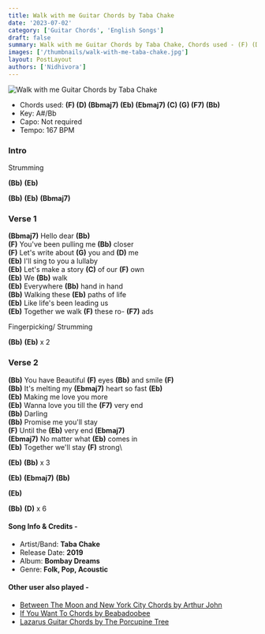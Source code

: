 ```yaml
---
title: Walk with me Guitar Chords by Taba Chake
date: '2023-07-02'
category: ['Guitar Chords', 'English Songs']
draft: false
summary: Walk with me Guitar Chords by Taba Chake, Chords used - (F) (D) (Bbmaj7) (Eb) (Ebmaj7) (C) (G) (F7) (Bb). Capo - Not required, Key - A#/Bb.
images: ['/thumbnails/walk-with-me-taba-chake.jpg']
layout: PostLayout
authors: ['Nidhivora']
---
```


![Walk with me Guitar Chords by Taba Chake](/thumbnails/walk-with-me-taba-chake.jpg)

- Chords used: **(F) (D) (Bbmaj7) (Eb) (Ebmaj7) (C) (G) (F7) (Bb)**
- Key: A#/Bb
- Capo: Not required
- Tempo: 167 BPM

### **Intro**

Strumming

**(Bb)** **(Eb)**

**(Bb)** **(Eb)** **(Bbmaj7)**

### **Verse 1**

**(Bbmaj7)** Hello dear **(Bb)**\
**(F)** You've been pulling me **(Bb)** closer\
**(F)** Let's write about **(G)** you and **(D)** me\
**(Eb)** I'll sing to you a lullaby\
**(Eb)** Let's make a story **(C)** of our **(F)** own\
**(Eb)** We **(Bb)** walk\
**(Eb)** Everywhere **(Bb)** hand in hand\
**(Bb)** Walking these **(Eb)** paths of life\
**(Eb)** Like life's been leading us\
**(Eb)** Together we walk **(F)** these ro- **(F7)** ads

Fingerpicking/ Strumming

**(Bb)** **(Eb)** x 2

### **Verse 2**

**(Bb)** You have
Beautiful **(F)** eyes **(Bb)** and smile **(F)**\
**(Bb)** It's melting my **(Ebmaj7)** heart so fast **(Eb)**\
**(Eb)** Making me love you more\
**(Eb)** Wanna love you till the **(F7)** very end\
**(Bb)** Darling\
**(Bb)** Promise me you'll stay\
**(F)** Until the **(Eb)** very end **(Ebmaj7)**\
**(Ebmaj7)** No matter what **(Eb)** comes in\
**(Eb)** Together we'll stay **(F)** strong\

**(Eb)** **(Bb)** x 3

**(Eb)** **(Ebmaj7)** **(Bb)**

**(Eb)**

**(Bb)** **(D)** x 6

#### **Song Info & Credits -**

- Artist/Band: **Taba Chake**
- Release Date: **2019**
- Album: **Bombay Dreams**
- Genre: **Folk, Pop, Acoustic**

#### Other user also played -

- [Between The Moon and New York City Chords by Arthur John](https://www.chordsco.com/chords/between-the-moon-and-new-york-city-chords-by-arthur-john)
- [If You Want To Chords by Beabadoobee](https://www.chordsco.com/chords/if-you-want-to-chords-by-beabadoobee)
- [Lazarus Guitar Chords by The Porcupine Tree](https://www.chordsco.com/chords/lazarus-guitar-chords-by-the-porcupine-tree)
